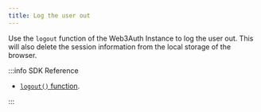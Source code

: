```yaml
---
title: Log the user out
---
```


Use the `logout` function of the Web3Auth Instance to log the user out. This will also delete the session information from the local storage of the
browser.

:::info SDK Reference

- [`logout()` function](/sdk/core-kit/sfa-web/usage#logging-out-the-user).

:::
